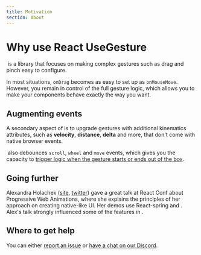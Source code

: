 ```yaml
---
title: Motivation
section: About
---
```



# Why use React UseGesture

&zwnj;<ReactUseGesture /> is a library that focuses on making complex gestures such as drag and pinch easy to configure.

In most situations, `onDrag` becomes as easy to set up as `onMouseMove`. However, you remain in control of the full gesture logic, which allows you to make your components behave exactly the way you want.

## Augmenting events

A secondary aspect of <ReactUseGesture/> is to upgrade gestures with additional kinematics attributes, such as **velocity**, **distance**, **delta** and more, that don't come with native browser events.

&zwnj;<ReactUseGesture /> also debounces `scroll`, `wheel` and `move` events, which gives you the capacity to [trigger logic
when the gesture starts or ends out of the box](/docs/hooks/#start-and-end-handlers).

## Going further

Alexandra Holachek ([site](https://alex.holachek.com/), [twitter](https://twitter.com/alex_holachek)) gave a great talk at React Conf about Progressive Web Animations, where she explains the principles of her approach on creating native-like UI. Her demos use React-spring and <ReactUseGesture/>. Alex's talk strongly influenced some of the features in <ReactUseGesture/>.

<div className={styles.playerWrapper}>
  <ReactPlayer
    className={styles.player}
    light
    playing
    url="https://www.youtube.com/watch?v=laPsceJ4tTY"
    width="100%"
    height="100%"
  />
</div>

## Where to get help

You can either [report an issue](https://github.com/pmndrs/react-use-gesture/issues) or [have a chat on our Discord](https://discord.gg/dS8d6jS).
